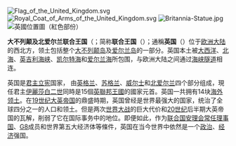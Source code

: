 [[File:Flag_of_the_United_Kingdom.svg|link=英国国旗]]
[[File:Royal_Coat_of_Arms_of_the_United_Kingdom.svg|right]]
[[File:Britannia-Statue.jpg|left]]
[[File:Europe_location_UK.png|英國位置圖（紅色部份）]]

'''大不列颠及北爱尔兰联合王国'''（{{lang-en|'''United Kingdom of Great Britain and Northern Ireland'''}}；简称'''联合王国'''（{{lang-en|'''The United Kingdom'''}}）；通稱'''英国'''（{{lang-en|'''Britain'''}}）位于[[欧洲大陆|欧洲大陆]]的西北方，领土包括整个[[大不列颠岛|大不列颠岛]]及[[爱尔兰岛|爱尔兰岛]]的一部分。英国本土被[[大西洋|大西洋]]、[[北海_(大西洋)|北海]]、[[英吉利海峡|英吉利海峡]]、[[凯尔特海|凯尔特海]]和[[爱尔兰海|爱尔兰海]]所包围，与欧洲大陆之间通过[[英法海底隧道|海峡隧道]]相连。

英国是[[君主立宪制|君主立宪]]国家， 由[[英格兰|英格兰]]、[[苏格兰|苏格兰]]、[[威爾斯|威尔士]]和[[北爱尔兰|北爱尔兰]]四个部分组成，現任君主[[伊麗莎白二世|伊麗莎白二世]]同時是15個[[英聯邦王國|英聯邦王國]]的國家元首。英国一共拥有14块[[英國海外領土|海外领土]]。在[[19世纪|19世纪]][[大英帝国|大英帝国]]的鼎盛時期，英国曾经是世界最强大的国家，统治了全球四分之一的人口和领土。但是两次[[世界大战|世界大战]]的巨大代价和[[20世纪|20世纪]]后半期大英帝国的瓦解，削弱了它在国际事务中的地位。即便如此，作为[[联合国|联合国]][[联合国安全理事会|安理会]][[联合国安全理事会常任理事国|常任理事国]]、[[八大工業國組織|G8]]成员和世界第五大经济体等條件，英国在当今世界中依然是一个[[政治|政治]]、[[经济|经济]]强国。